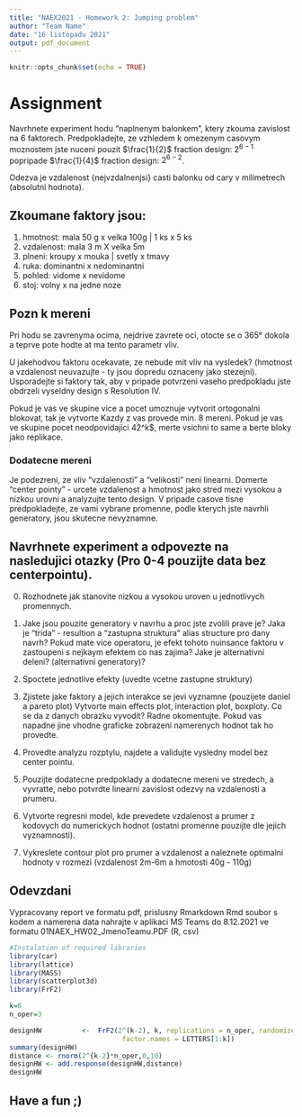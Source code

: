 ```yaml
---
title: "NAEX2021 - Homework 2: Jumping problem"
author: "Team Name"
date: "16 listopadu 2021"
output: pdf_document
---
```


```r
knitr::opts_chunk$set(echo = TRUE)
```

# Assignment 

Navrhnete experiment hodu "naplnenym balonkem", ktery zkouma zavislost na 6 faktorech. Predpokladejte, ze vzhledem k omezenym casovym moznostem jste nuceni pouzit $\frac{1}{2}$ fraction design: $2^{6-1}$ popripade $\frac{1}{4}$ fraction design: $2^{6-2}$.

Odezva je vzdalenost {nejvzdalnenjsi} casti balonku od cary v milimetrech (absolutni hodnota).

## Zkoumane faktory jsou:

 1)   hmotnost:   mala 50 g    x velka 100g | 1 ks x 5 ks
 2)   vzdalenost: mala 3 m    X velka 5m
 3)   plneni:     kroupy      x mouka | svetly x tmavy
 4)   ruka:       dominantni  x nedominantni
 5)   pohled:     vidome      x nevidome
 6)   stoj:       volny       x na jedne noze

## Pozn k mereni

Pri hodu se zavrenyma ocima, nejdrive zavrete oci, otocte se o 365° dokola a teprve pote hodte at ma tento parametr vliv.

U jakehodvou faktoru ocekavate, ze nebude mit vliv na vysledek? (hmotnost a vzdalenost neuvazujte - ty jsou dopredu oznaceny jako stezejni). Usporadejte si faktory tak, aby v pripade potvrzeni vaseho  predpokladu jste obdrzeli vyseldny design s Resolution IV.

Pokud je vas ve skupine vice a pocet umoznuje vytvorit ortogonalni blokovat, tak je vytvorte  Kazdy z vas provede min. 8 mereni. 
Pokud je vas ve skupine pocet neodpovidajici 42^k$, merte vsichni to same a berte bloky jako replikace.

### Dodatecne mereni

Je podezreni, ze vliv "vzdalenosti" a "velikosti" neni linearni. Domerte "center pointy" - urcete vzdalenost a hmotnost jako stred mezi vysokou a nizkou urovni a analyzujte tento  design. V pripade casove tisne predpokladejte, ze vami vybrane promenne, podle kterych jste navrhli generatory, jsou skutecne nevyznamne.


## Navrhnete experiment a odpovezte na nasledujici otazky (Pro 0-4 pouzijte data bez centerpointu).

 0) Rozhodnete jak stanovite nizkou a vysokou uroven u jednotlivych promennych.

 1) Jake jsou pouzite generatory v navrhu a proc jste zvolili prave je?
    Jaka je "trida" - resultion a "zastupna struktura" alias structure pro dany navrh?
    Pokud mate vice operatoru, je efekt tohoto nuinsance faktoru v zastoupeni s nejkaym efektem co nas zajima? 
    Jake je alternativni deleni? (alternativni generatory)?

 2) Spoctete jednotlive efekty (uvedte vcetne zastupne struktury)

 3) Zjistete jake faktory a jejich interakce se jevi vyznamne (pouzijete daniel a pareto plot)
    Vytvorte main effects plot, interaction plot, boxploty.
    Co se da z danych obrazku vyvodit? Radne okomentujte. Pokud vas napadne jine vhodne graficke zobrazeni namerenych hodnot tak ho provedte.

 4) Provedte analyzu rozptylu, najdete a validujte vysledny model bez center pointu.

 5)  Pouzijte dodatecne predpoklady a dodatecne mereni ve stredech, 
     a vyvratte, nebo potvrdte linearni zavislost odezvy na vzdalenosti a prumeru.

 6)  Vytvorte regresni model, kde prevedete vzdalenost a prumer z kodovych do numerickych hodnot 
    (ostatni promenne pouzijte dle jejich vyznamnosti).

  7)  Vykreslete contour plot pro prumer a vzdalenost a naleznete optimalni hodnoty v rozmezi 
    (vzdalenost 2m-6m a hmotosti 40g - 110g)


## Odevzdani

Vypracovany report ve formatu pdf, prislusny Rmarkdown Rmd soubor s kodem a namerena data nahrajte v aplikaci MS Teams do 8.12.2021 ve formatu 01NAEX_HW02_JmenoTeamu.PDF (R, csv)





```r
#Instalation of required libraries
library(car)        
library(lattice)    
library(MASS)
library(scatterplot3d)
library(FrF2)           
```
```r
k=6
n_oper=3

designHW          <-  FrF2(2^(k-2), k, replications = n_oper, randomize = T, seed = c(42),
                            factor.names = LETTERS[1:k])
summary(designHW)
distance <- rnorm(2^{k-2}*n_oper,0,10)
designHW <- add.response(designHW,distance)
designHW
```

## Have a fun ;)